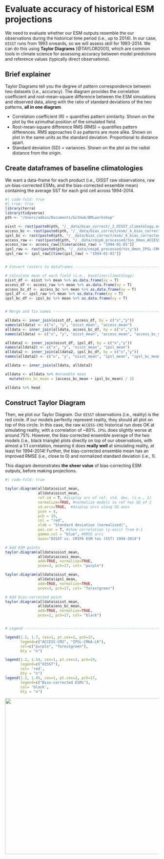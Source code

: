 # Evaluate accuracy of historical ESM projections

We need to evaluate whether our ESM outputs resemble the our observations during the historical time period (i.e., up to 2014). In our case, `OISST` runs from 1993 onwards, so we will assess skill for 1993-2014. We can do this using **Taylor Diagrams** [@TAYLOR2001], which are common tools in climate science for assessing accuracy between model predictions and reference values (typically direct observations).

## Brief explainer

Taylor Diagrams tell you the degree of pattern correspondence between two datasets (i.e., accuracy). The diagram provides the correlation coefficient and root-mean-square difference between the ESM simulations and observed data, along with the ratio of standard deviations of the two patterns, **all in one diagram**.

-   Correlation coefficient (R) = quantifies pattern similarity. Shown on the plot by the azimuthal position of the simulated field.\
-   Root-mean-square difference RMS (RMS) = quantifies pattern differences. RMS approaches 0 as patterns are more alike. Shown on plot in the same units as the standard deviation. Proportional to distance apart.\
-   Standard deviation (SD) = variances. Shown on the plot as the radial distance from the origin.

## Create dataframes of baseline climatologies

We want a data-frame for each product (i.e., OISST raw observations, raw un-bias-corrected ESMs, and the bias-corrected ensemble mean) containing the average SST for each grid cell across 1994-2014.

```r
#| code-fold: true
#| crop: true
library(terra)
library(tidyverse)
pth <- "/Users/admin/Documents/GitHub/BMLworkshop"

oisst <- rast(paste0(pth, "/__data/bias_correct/_2_OISST_climatology.nc"))
access_bc <- rast(paste0(pth, "/__data/bias_correct/esm/_4_bias_corrected/tos_mo_ACCESS-CM2_1994-2014_bc_historical_remapped.nc"))
ipsl_bc <- rast(paste0(pth, "/__data/bias_correct/esm/_4_bias_corrected/tos_mo_IPSL-CM6A-LR_1994-2014_bc_historical_remapped.nc"))
access_raw <- rast(paste0(pth, "/__data/cmip6_processed/tos_Omon_ACCESS-CM2_historical_r1i1p1f1_gn_185001-201412.nc"))
access_raw <- access_raw[[time(access_raw) > "1994-01-01"]]
ipsl_raw <- rast(paste0(pth, "/__data/cmip6_processed/tos_Omon_IPSL-CM6A-LR_historical_r1i1p1f1_gn_185001-201412.nc"))
ipsl_raw <- ipsl_raw[[time(ipsl_raw) > "1994-01-01"]]


# Convert rasters to dataframes -------------------------------------------

# Calculate mean of each field (i.e., baseline/climatology)
oisst_df <- oisst %>% mean %>% as.data.frame(xy = T)
access_df <- access_raw %>% mean %>% as.data.frame(xy = T)
access_bc_df <- access_bc %>% mean %>% as.data.frame(xy = T)
ipsl_df <- ipsl_raw %>% mean %>% as.data.frame(xy = T)
ipsl_bc_df <- ipsl_bc %>% mean %>% as.data.frame(xy = T)


# Merge and fix names -----------------------------------------------------

alldata <- inner_join(oisst_df, access_df, by = c("x","y")) 
names(alldata) <- c("x", "y", "oisst_mean", "access_mean")
alldata <- inner_join(alldata, access_bc_df, by = c("x","y"))
names(alldata) <- c("x", "y", "oisst_mean", "access_mean", "access_bc_mean")

alldata2 <- inner_join(oisst_df, ipsl_df, by = c("x","y")) 
names(alldata2) <- c("x", "y", "oisst_mean", "ipsl_mean")
alldata2 <- inner_join(alldata2, ipsl_bc_df, by = c("x","y"))
names(alldata2) <- c("x", "y", "oisst_mean", "ipsl_mean", "ipsl_bc_mean")

alldata <- inner_join(alldata, alldata2)

alldata <- alldata %>% #ensemble mean
  mutate(ens_bc_mean = (access_bc_mean + ipsl_bc_mean) / 2)

alldata %>% head
```

## Construct Taylor Diagram

Then, we plot our Taylor Diagram. Our `OISST` observations (i.e., reality) is the red circle. If our models perfectly represent reality, they should all plot on top of this circle. In this case, the raw `ACCESS-CM2` historical run does OK at simulating reality, with a correlation of \~80%. `IPSL` does slightly worse at around 75%. However, the bias-corrected ensemble average of the two models (i.e., black triangle) plots directly on top of our observations, with almost a 1:1 correlation, meaning it does **really well** at simulating reality, at least for 1994-2014! Further, the bias-corrected ensemble mean has an improved RMSE (i.e., close to 0) and normalized standard deviation (i.e., 1).

This diagram demonstrates **the sheer value** of bias-correcting ESM outputs, before making projections.

```r
#| code-fold: true

taylor.diagram(alldata$oisst_mean, 
               alldata$oisst_mean, 
               ref.sd = T, #display arc of ref. std. dev. (i.e., 1)
               normalize=TRUE, #normalize models so ref has SD of 1
               sd.arcs=TRUE,  #display arcs along SD axes
               pcex = 4,
               pch = 19,
               col = "red",
               xlab = "Standard deviation (normalised)",
               pos.cor = T, #show correlation (y-axis) from 0-1 
               gamma.col = "blue", #RMSE arcs
               main="OISST vs. CMIP6 ESM tos (SST) 1994-2014")

# Add ESM points
taylor.diagram(alldata$oisst_mean,
               alldata$access_mean,
               add=TRUE, normalize=TRUE,  
               pcex=3, pch=17, col= "purple")

taylor.diagram(alldata$oisst_mean,
               alldata$ipsl_mean,
               add=TRUE, normalize=TRUE,  
               pcex=3, pch=17, col= "forestgreen")

# Add bias-corrected point
taylor.diagram(alldata$oisst_mean,
               alldata$ens_bc_mean,
               add=TRUE, normalize=TRUE,  
               pcex=2, pch=17, col= "black")


# Legend ------------------------------------------------------------------

legend(1.2, 1.7, cex=1, pt.cex=2, pch=17,
       legend=c("ACCESS-CM2", "IPSL-CM6A-LR"),
       col=c("purple", "forestgreen"), 
       bty = "n")

legend(1.2, 1.54, cex=1, pt.cex=2, pch=19,
       legend=c("OISST"),
       col= 'red', 
       bty = "n")
legend(1.2, 1.45, cex=1, pt.cex=2, pch=17,
       legend=c("Bias-corrected ESMs"),
       col= 'black', 
       bty = "n")
```

![](images/taylordiagram.png){fig-align="center" width="510"}
